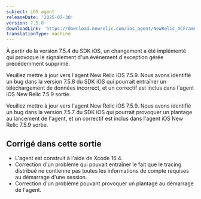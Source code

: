 ```yaml
---
subject: iOS agent
releaseDate: '2025-07-30'
version: 7.5.8
downloadLink: 'https://download.newrelic.com/ios_agent/NewRelic_XCFramework_Agent_7.5.8.zip'
translationType: machine
---
```


<Callout variant="important">
  À partir de la version 7.5.4 du SDK iOS, un changement a été implémenté qui provoque le signalement d&apos;un événement d&apos;exception gérée précédemment supprimé.

  Veuillez mettre à jour vers l&apos;agent New Relic iOS 7.5.9. Nous avons identifié un bug dans la version 7.5.8 du SDK iOS qui pourrait entraîner un téléchargement de données incorrect, et un correctif est inclus dans l&apos;agent iOS New Relic 7.5.9 sortie.

  Veuillez mettre à jour vers l&apos;agent New Relic iOS 7.5.9. Nous avons identifié un bug dans la version 7.5.7 du SDK iOS qui pourrait provoquer un plantage au lancement de l&apos;agent, et un correctif est inclus dans l&apos;agent iOS New Relic 7.5.9 sortie.
</Callout>

## Corrigé dans cette sortie

* L&apos;agent est construit à l&apos;aide de Xcode 16.4.
* Correction d&apos;un problème qui pouvait entraîner le fait que le tracing distribué ne contienne pas toutes les informations de compte requises au démarrage d&apos;une session.
* Correction d&apos;un problème pouvant provoquer un plantage au démarrage de l&apos;agent.
